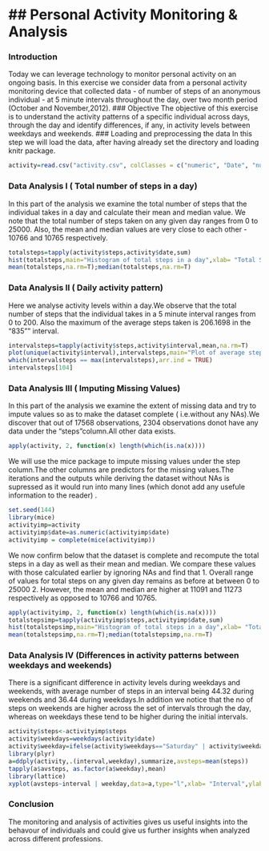 ## Personal Activity Monitoring & Analysis
========================================================
### Introduction
Today we can leverage technology to monitor personal activity on an ongoing basis. In this exercise we consider data from a personal activity monitoring device that collected data - of number of steps of an anonymous individual -  at 5 minute intervals throughout the day, over two month period (October and November,2012).
### Objective
The objective of this exercise is to understand the activity patterns of a specific individual across days, through the day and identify differences, if any, in activity levels between weekdays and weekends.
### Loading and preprocessing the data
In this step we will load the data, after having already set the directory and loading knitr package.

```r
activity=read.csv("activity.csv", colClasses = c("numeric", "Date", "numeric"))
```
### Data Analysis I ( Total number of steps in a day)
In this part of the analysis we examine the total number of steps that the individual takes in a day and calculate their mean and median value. We note that the total number of steps taken on any given day ranges from 0 to 25000. Also, the mean and median values are very close to each other - 10766 and 10765 respectively.
```r
totalsteps=tapply(activity$steps,activity$date,sum)
hist(totalsteps,main="Histogram of total steps in a day",xlab= "Total Steps in a Day")
mean(totalsteps,na.rm=T);median(totalsteps,na.rm=T)
```
### Data Analysis II ( Daily activity pattern)
Here we analyse activity levels within a day.We observe that the total number of steps that the individual takes in a 5 minute interval ranges from 0 to 200. Also the maximum of the average steps taken is 206.1698 in the "835"" interval. 
```r
intervalsteps=tapply(activity$steps,activity$interval,mean,na.rm=T)
plot(unique(activity$interval),intervalsteps,main="Plot of average steps in an interval",ylab= "Average Steps in an interval",xlab="Interval of the day",type = "l") 
which(intervalsteps == max(intervalsteps),arr.ind = TRUE)
intervalsteps[104]
```
### Data Analysis III ( Imputing Missing Values)
In this part of the analysis we examine the extent of missing data and try to impute values so as to make the dataset complete ( i.e.without any NAs).We discover that out of 17568 observations, 2304 observations donot have any data under the "steps"column.All other data exists.
```r
apply(activity, 2, function(x) length(which(is.na(x))))
```
We will use the mice package to impute missing values under the step column.The other columns are predictors for the missing values.The iterations and the outputs while deriving the dataset without NAs is supressed as it would run into many lines (which donot add any usefule information to the reader)
.
```r
set.seed(144)
library(mice)
activityimp=activity
activityimp$date=as.numeric(activityimp$date)
activityimp = complete(mice(activityimp))
```
We now confirm below that the dataset is complete and recompute the total steps in a day as well as their mean and median. We compare these values with those calculated earlier by ignoring NAs and find that
1. Overall range of values for total steps on any given day remains as before at between 0 to 25000
2. However, the mean and median are higher at 11091 and 11273 respectively as opposed to 10766 and 10765.
```r
apply(activityimp, 2, function(x) length(which(is.na(x))))
totalstepsimp=tapply(activityimp$steps,activityimp$date,sum)
hist(totalstepsimp,main="Histogram of total steps in a day",xlab= "Total Steps in a Day")
mean(totalstepsimp,na.rm=T);median(totalstepsimp,na.rm=T)
```
### Data Analysis IV (Differences in activity patterns between weekdays and weekends)
There is a significant difference in activity levels during weekdays and weekends, with average number of steps in an interval being 44.32 during weekends and 36.44 during weekdays.In addition we notice that the no of steps on weekends are higher across the set of intervals through the day, whereas on weekdays these tend to be higher during the initial intervals. 
```r
activity$steps<-activityimp$steps
activity$weekdays=weekdays(activity$date)
activity$weekday=ifelse(activity$weekdays=="Saturday" | activity$weekdays=="Sunday", "Weekends","Weekdays")
library(plyr)
a=ddply(activity,.(interval,weekday),summarize,avsteps=mean(steps))
tapply(a$avsteps, as.factor(a$weekday),mean)
library(lattice)
xyplot(avsteps~interval | weekday,data=a,type="l",xlab= "Interval",ylab= "No of Steps (Avg)")
```
### Conclusion
The monitoring and analysis of activities gives us useful insights into the behavour of individuals and could give us further insights when analyzed across different professions.
